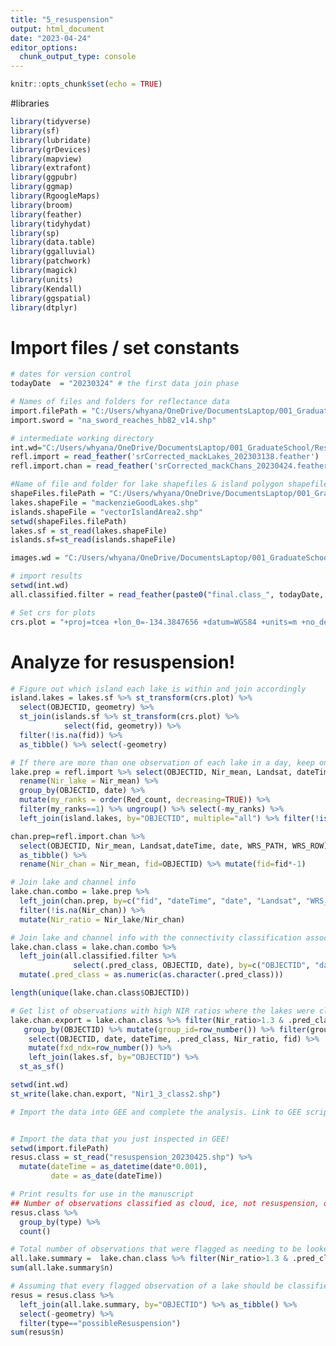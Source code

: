 ```yaml
---
title: "5_resuspension"
output: html_document
date: "2023-04-24"
editor_options: 
  chunk_output_type: console
---
```


```r
knitr::opts_chunk$set(echo = TRUE)
```

#libraries
```r
library(tidyverse)
library(sf)
library(lubridate)
library(grDevices)
library(mapview)
library(extrafont)
library(ggpubr)
library(ggmap)
library(RgoogleMaps)
library(broom)
library(feather)
library(tidyhydat)
library(sp)
library(data.table)
library(ggalluvial)
library(patchwork)
library(magick)
library(units)
library(Kendall)
library(ggspatial)
library(dtplyr)
```

# Import files / set constants
```r
# dates for version control
todayDate  = "20230324" # the first data join phase

# Names of files and folders for reflectance data
import.filePath = "C:/Users/whyana/OneDrive/DocumentsLaptop/001_GraduateSchool/Research/Connectivity/Mackenzie/Data/GEE Downloads"
import.sword = "na_sword_reaches_hb82_v14.shp"

# intermediate working directory
int.wd="C:/Users/whyana/OneDrive/DocumentsLaptop/001_GraduateSchool/Research/Connectivity/Mackenzie/Data/intermediaryDownloads"
refl.import = read_feather('srCorrected_mackLakes_202303138.feather')
refl.import.chan = read_feather('srCorrected_mackChans_20230424.feather')

#Name of file and folder for lake shapefiles & island polygon shapefiles
shapeFiles.filePath = "C:/Users/whyana/OneDrive/DocumentsLaptop/001_GraduateSchool/Research/Connectivity/Mackenzie/Data/shapeFiles"
lakes.shapeFile = "mackenzieGoodLakes.shp"
islands.shapeFile = "vectorIslandArea2.shp"
setwd(shapeFiles.filePath)
lakes.sf = st_read(lakes.shapeFile)
islands.sf=st_read(islands.shapeFile)

images.wd = "C:/Users/whyana/OneDrive/DocumentsLaptop/001_GraduateSchool/Research/Connectivity/Mackenzie/images"

# import results
setwd(int.wd)
all.classified.filter = read_feather(paste0("final.class_", todayDate, ".feather")) 

# Set crs for plots
crs.plot = "+proj=tcea +lon_0=-134.3847656 +datum=WGS84 +units=m +no_defs"
```


# Analyze for resuspension!
```r
# Figure out which island each lake is within and join accordingly
island.lakes = lakes.sf %>% st_transform(crs.plot) %>% 
  select(OBJECTID, geometry) %>% 
  st_join(islands.sf %>% st_transform(crs.plot) %>% 
            select(fid, geometry)) %>% 
  filter(!is.na(fid)) %>% 
  as_tibble() %>% select(-geometry)

# If there are more than one observation of each lake in a day, keep only the one with the most pixels. 
lake.prep = refl.import %>% select(OBJECTID, Nir_mean, Landsat, dateTime, date, WRS_PATH, WRS_ROW, Red_count) %>%
  rename(Nir_lake = Nir_mean) %>% 
  group_by(OBJECTID, date) %>%  
  mutate(my_ranks = order(Red_count, decreasing=TRUE)) %>% 
  filter(my_ranks==1) %>% ungroup() %>% select(-my_ranks) %>% 
  left_join(island.lakes, by="OBJECTID", multiple="all") %>% filter(!is.na(fid))

chan.prep=refl.import.chan %>% 
  select(OBJECTID, Nir_mean, Landsat,dateTime, date, WRS_PATH, WRS_ROW) %>%
  as_tibble() %>% 
  rename(Nir_chan = Nir_mean, fid=OBJECTID) %>% mutate(fid=fid*-1)

# Join lake and channel info 
lake.chan.combo = lake.prep %>% 
  left_join(chan.prep, by=c("fid", "dateTime", "date", "Landsat", "WRS_PATH", "WRS_ROW")) %>% 
  filter(!is.na(Nir_chan)) %>% 
  mutate(Nir_ratio = Nir_lake/Nir_chan)

# Join lake and channel info with the connectivity classification associated with the observation
lake.chan.class = lake.chan.combo %>% 
  left_join(all.classified.filter %>% 
              select(.pred_class, OBJECTID, date), by=c("OBJECTID", "date")) %>% 
  mutate(.pred_class = as.numeric(as.character(.pred_class)))

length(unique(lake.chan.class$OBJECTID))

# Get list of observations with high NIR ratios where the lakes were classified as high connectivity (class 2). Keep only one observation for each lake. Export these observations for import into a GEE script for visual inspection  
lake.chan.export = lake.chan.class %>% filter(Nir_ratio>1.3 & .pred_class==2) %>% 
   group_by(OBJECTID) %>% mutate(group_id=row_number()) %>% filter(group_id==1) %>% ungroup() %>% 
    select(OBJECTID, date, dateTime, .pred_class, Nir_ratio, fid) %>%
    mutate(fxd_ndx=row_number()) %>% 
    left_join(lakes.sf, by="OBJECTID") %>% 
  st_as_sf()

setwd(int.wd)
st_write(lake.chan.export, "Nir1_3_class2.shp")

# Import the data into GEE and complete the analysis. Link to GEE script here: https://code.earthengine.google.com/b2a63a5cd472a802a08c1a5d794fbf85


# Import the data that you just inspected in GEE! 
setwd(import.filePath)
resus.class = st_read("resuspension_20230425.shp") %>% 
  mutate(dateTime = as_datetime(date*0.001),
         date = as_date(dateTime))

# Print results for use in the manuscript
## Number of observations classified as cloud, ice, not resuspension, or possible resuspension
resus.class %>% 
  group_by(type) %>% 
  count()

# Total number of observations that were flagged as needing to be looked at for resuspension
all.lake.summary =  lake.chan.class %>% filter(Nir_ratio>1.3 & .pred_class==2) %>% group_by(OBJECTID) %>% count() %>% ungroup()
sum(all.lake.summary$n)

# Assuming that every flagged observation of a lake should be classified the same way with regaurds to resuspension, calculate the number of total resuspension observations you'd expect
resus = resus.class %>% 
  left_join(all.lake.summary, by="OBJECTID") %>% as_tibble() %>% 
  select(-geometry) %>% 
  filter(type=="possibleResuspension")
sum(resus$n)
```

